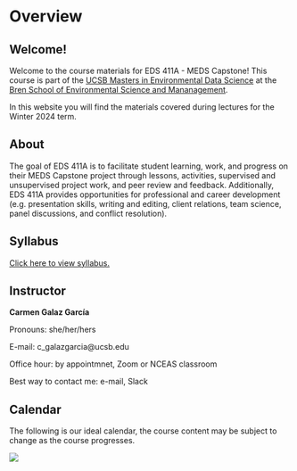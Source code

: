 # Overview

## Welcome! {.unnumbered}

Welcome to the course materials for EDS 411A - MEDS Capstone! This course is part of the [UCSB Masters in Environmental Data Science](https://bren.ucsb.edu/masters-programs/master-environmental-data-science) at the [Bren School of Environmental Science and Mananagement](https://bren.ucsb.edu). 

In this website you will find the materials covered during lectures for the Winter 2024 term.

## About
The goal of EDS 411A is to facilitate student learning, work, and progress on their MEDS Capstone project through lessons, activities, supervised and unsupervised project work, and peer review and feedback. Additionally, EDS 411A provides opportunities for professional and career development (e.g. presentation skills, writing and editing, client relations, team science, panel discussions, and conflict resolution). 

## Syllabus
[Click here to view syllabus.](https://docs.google.com/document/d/17tNj8Ie-FG6Q72tFTo11q7D3K_tOrMH1MbKpsZhnwTI/edit?usp=sharing)

## Instructor
**Carmen Galaz García** 

Pronouns: she/her/hers

E-mail: c_galazgarcia@ucsb.edu

Office hour: by appointmnet, Zoom or NCEAS classroom

Best way to contact me: e-mail, Slack

## Calendar
The following is our ideal calendar, the course content may be subject to change as the course progresses. 

![](/images/calendar.png)
